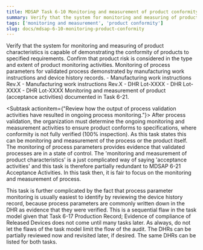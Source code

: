 ```yaml
---
title: MDSAP Task 6-10 Monitoring and measurement of product conformity
summary: Verify that the system for monitoring and measuring of product characteristics is capable of demonstrating the conformity of products to specified requirements.
tags: ['monitoring and measurement', 'product conformity']
slug: docs/mdsap-6-10-monitoring-product-conformity
---
```


<RegLang>
Verify that the system for monitoring and measuring of product characteristics is capable of demonstrating the conformity of products to specified requirements.
Confirm that product risk is considered in the type and extent of product monitoring activities.

</RegLang>
<QdocList docs={['manufacturing work instructions', 'device history records']}/>

<ReportLang>
Monitoring of process parameters for validated process demonstrated by manufacturing work instructions and device history records. 
- Manufacturing work instructions Rev.X
- Manufacturing work instructions Rev.X
- DHR Lot-XXXX
- DHR Lot-XXXX
- DHR Lot-XXXX
Monitoring and measurement of product (acceptance activities) documented in Task 6-21. 
</ReportLang>

<Subtask actionitem={"Review how the output of process validation activities have resulted in ongoing process monitoring."}>
After process validation, the organization must determine the ongoing monitoring and measurement activities to ensure product conforms to specifications, where conformity is not fully verified (100% inspection).
As this task states this can be monitoring and measurement of the process or the product itself. 
The monitoring of process parameters provides evidence that validated processes are in a state of control. 
The 'monitoring and measurement of product characteristics' is a just complicated way of saying 'acceptance activities' and this task is therefore partially redundant to <QLink>MDSAP 6-21 Acceptance Activities</QLink>. 
In this task then, it is fair to focus on the monitoring and measurement of process. 

This task is further complicated by the fact that process parameter monitoring is usually easiest to identify by reviewing the device history record, because process parameters are commonly written down in the DHR as evidence that they were verified. This is a sequential flaw in the task model given that <QLink>Task 6-17 Production Record; Evidence of compliance of Released Devices</QLink> does not come until many tasks later. As always, do not let the flaws of the task model limit the flow of the audit.  The DHRs can be partially reviewed now and revisited later, if desired.  The same DHRs can be listed for both tasks.  
</Subtask>



